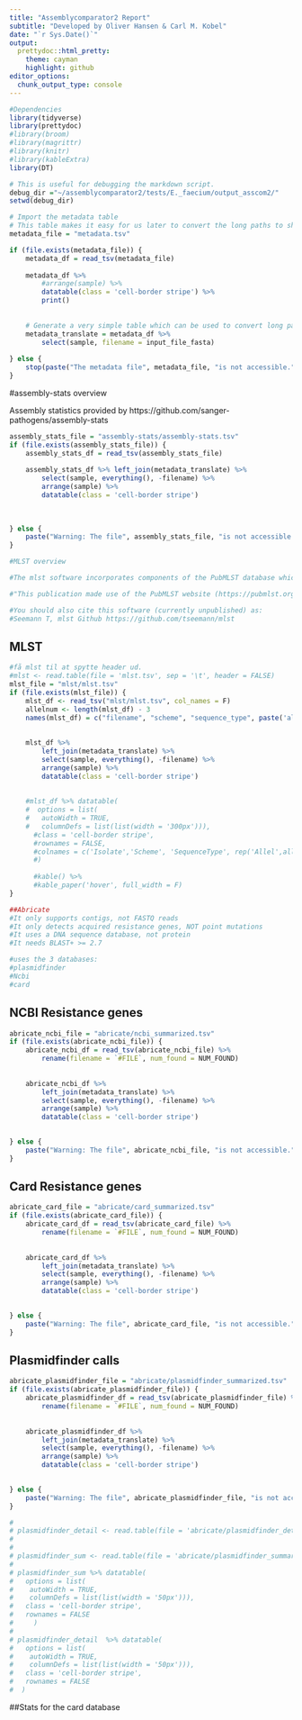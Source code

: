 ```yaml
---
title: "Assemblycomparator2 Report"
subtitle: "Developed by Oliver Hansen & Carl M. Kobel"
date: "`r Sys.Date()`"
output:
  prettydoc::html_pretty:
    theme: cayman
    highlight: github
editor_options: 
  chunk_output_type: console
---
```

  
  
```r
#Dependencies
library(tidyverse)
library(prettydoc)
#library(broom)
#library(magrittr)
#library(knitr)
#library(kableExtra)
library(DT)

# This is useful for debugging the markdown script.
debug_dir ="~/assemblycomparator2/tests/E._faecium/output_asscom2/"
setwd(debug_dir)
```


```r



# Import the metadata table
# This table makes it easy for us later to convert the long paths to short and simple sample names
metadata_file = "metadata.tsv"

if (file.exists(metadata_file)) {
    metadata_df = read_tsv(metadata_file)
    
    metadata_df %>%
        #arrange(sample) %>% 
        datatable(class = 'cell-border stripe') %>%
        print()
    
    
    # Generate a very simple table which can be used to convert long paths to sample names
    metadata_translate = metadata_df %>% 
        select(sample, filename = input_file_fasta)
    
} else {
    stop(paste("The metadata file", metadata_file, "is not accessible."))
}


```

#assembly-stats overview

Assembly statistics provided by https://github.com/sanger-pathogens/assembly-stats

```r
assembly_stats_file = "assembly-stats/assembly-stats.tsv"
if (file.exists(assembly_stats_file)) {
    assembly_stats_df = read_tsv(assembly_stats_file) 
    
    assembly_stats_df %>% left_join(metadata_translate) %>% 
        select(sample, everything(), -filename) %>% 
        arrange(sample) %>% 
        datatable(class = 'cell-border stripe')
            
    
    
} else {
    paste("Warning: The file", assembly_stats_file, "is not accessible.")
}
```



```r
#MLST overview

#The mlst software incorporates components of the PubMLST database which must be cited in any publications that use mlst:

#"This publication made use of the PubMLST website (https://pubmlst.org/) developed by Keith Jolley (Jolley & Maiden 2010, BMC Bioinformatics, 11:595) and sited at the University of Oxford. The development of that website was funded by the Wellcome Trust".

#You should also cite this software (currently unpublished) as:
#Seemann T, mlst Github https://github.com/tseemann/mlst
```
## MLST
```r
#få mlst til at spytte header ud.
#mlst <- read.table(file = 'mlst.tsv', sep = '\t', header = FALSE)
mlst_file = "mlst/mlst.tsv"
if (file.exists(mlst_file)) {
    mlst_df <- read_tsv("mlst/mlst.tsv", col_names = F)
    allelnum <- length(mlst_df) - 3
    names(mlst_df) = c("filename", "scheme", "sequence_type", paste('allele_', 1:allelnum))
    
    
    mlst_df %>%
        left_join(metadata_translate) %>% 
        select(sample, everything(), -filename) %>% 
        arrange(sample) %>% 
        datatable(class = 'cell-border stripe')
        
    
    #mlst_df %>% datatable(
    #  options = list(
    #   autoWidth = TRUE, 
    #   columnDefs = list(list(width = '300px'))),
      #class = 'cell-border stripe',
      #rownames = FALSE,
      #colnames = c('Isolate','Scheme', 'SequenceType', rep('Allel',allelnum) )
      #)
    
      #kable() %>% 
      #kable_paper('hover', full_width = F)
}
```

```r
##Abricate
#It only supports contigs, not FASTQ reads
#It only detects acquired resistance genes, NOT point mutations
#It uses a DNA sequence database, not protein
#It needs BLAST+ >= 2.7

#uses the 3 databases:
#plasmidfinder
#Ncbi
#card

```


## NCBI Resistance genes

```r

abricate_ncbi_file = "abricate/ncbi_summarized.tsv"
if (file.exists(abricate_ncbi_file)) {
    abricate_ncbi_df = read_tsv(abricate_ncbi_file) %>% 
        rename(filename = `#FILE`, num_found = NUM_FOUND)
    
    
    abricate_ncbi_df %>%
        left_join(metadata_translate) %>% 
        select(sample, everything(), -filename) %>% 
        arrange(sample) %>% 
        datatable(class = 'cell-border stripe')

    
} else {
    paste("Warning: The file", abricate_ncbi_file, "is not accessible.")
}
```

## Card Resistance genes

```r

abricate_card_file = "abricate/card_summarized.tsv"
if (file.exists(abricate_card_file)) {
    abricate_card_df = read_tsv(abricate_card_file) %>% 
        rename(filename = `#FILE`, num_found = NUM_FOUND)
    
    
    abricate_card_df %>%
        left_join(metadata_translate) %>% 
        select(sample, everything(), -filename) %>% 
        arrange(sample) %>% 
        datatable(class = 'cell-border stripe')

    
} else {
    paste("Warning: The file", abricate_card_file, "is not accessible.")
}
```

## Plasmidfinder calls

```r

abricate_plasmidfinder_file = "abricate/plasmidfinder_summarized.tsv"
if (file.exists(abricate_plasmidfinder_file)) {
    abricate_plasmidfinder_df = read_tsv(abricate_plasmidfinder_file) %>% 
        rename(filename = `#FILE`, num_found = NUM_FOUND)
    
    
    abricate_plasmidfinder_df %>%
        left_join(metadata_translate) %>% 
        select(sample, everything(), -filename) %>% 
        arrange(sample) %>% 
        datatable(class = 'cell-border stripe')

    
} else {
    paste("Warning: The file", abricate_plasmidfinder_file, "is not accessible.")
}
```

```r



# 
# plasmidfinder_detail <- read.table(file = 'abricate/plasmidfinder_detailed.tsv', sep = '\t', header = TRUE)
# 
# 
# plasmidfinder_sum <- read.table(file = 'abricate/plasmidfinder_summarized.tsv', sep = '\t', header = TRUE)
# 
# plasmidfinder_sum %>% datatable(
#   options = list(
#    autoWidth = TRUE, 
#    columnDefs = list(list(width = '50px'))),
#   class = 'cell-border stripe',
#   rownames = FALSE
#     )
# 
# plasmidfinder_detail  %>% datatable(
#   options = list(
#    autoWidth = TRUE, 
#    columnDefs = list(list(width = '50px'))),
#   class = 'cell-border stripe',
#   rownames = FALSE 
#  )
```

##Stats for the card database
